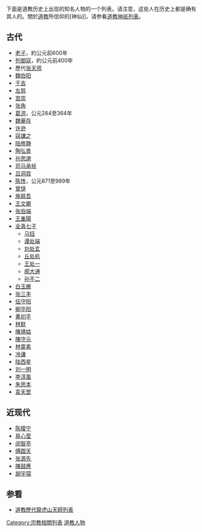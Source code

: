 {{道教}}
下面是道教历史上出现的知名人物的一个列表。请注意，这些人在历史上都是确有其人的。關於[[道教|道教]]所信仰的[神仙]]，请参看[[道教神祇列表|道教神祇列表]]。

==古代==
{{div col}}
*[[老子|老子]]，約公元前600年
*[[列御寇|列御寇]]，約公元前400年
*歷代[[张天师|张天师]]
*[[魏伯阳|魏伯阳]]
*[[于吉|于吉]]
*[[左慈|左慈]]
*[[宫崇|宫崇]]
*[[张角|张角]]
*[[葛洪|葛洪]]，公元284至364年
*[[魏華存|魏華存]]
*[[许逊|许逊]]
*[[寇謙之|寇謙之]]
*[[陆修静|陆修静]]
*[[陶弘景|陶弘景]]
*[[孙思邈|孙思邈]]
*[[司马承祯|司马承祯]]
*[[吕洞宾|吕洞宾]]
*[[陈抟|陈抟]]，公元871至989年
*[[曾慥|曾慥]]
*[[施肩吾|施肩吾]]
*[[王文卿|王文卿]]
*[[张伯端|张伯端]]
*[[王重陽|王重陽]]
*[[全真七子|全真七子]]
**[[马钰|马钰]]
**[[谭处端|谭处端]]
**[[刘处玄|刘处玄]]
**[[丘处机|丘处机]]
**[[王处一|王处一]]
**[[郝大通|郝大通]]
**[[孙不二|孙不二]]
*[[白玉蟾|白玉蟾]]
*[[张三丰|张三丰]]
*[[伍守阳|伍守阳]]
*[[柳华阳|柳华阳]]
*[[黄初平|黄初平]]
*[[林默|林默]]
*[[陳靖姑|陳靖姑]]
*[[陳守元|陳守元]]
*[[林靈素|林靈素]]
*[[冷谦|冷谦]]
*[[陆西星|陆西星]]
*[[刘一明|刘一明]]
*[[李淳風|李淳風]]
*[[朱思本|朱思本]]
*[[袁天罡|袁天罡]]
{{div col end}}

==近现代==
{{div col}}
*[[陈撄宁|陈撄宁]]
*[[易心莹|易心莹]]
*[[闵智亭|闵智亭]]
*[[傅圆天|傅圆天]]
*[[张源先|张源先]]
*[[陳鼓應|陳鼓應]]
*[[胡孚琛|胡孚琛]]
{{div col end}}

==参看==
*[[道教歷代龍虎山天師列表|道教歷代龍虎山天師列表]]

[[Category:宗教相關列表|Category:宗教相關列表]]
[[Category:道教人物|]]
